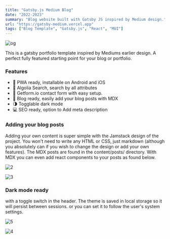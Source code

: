 ```yaml
---
title: "Gatsby.js Medium Blog"
date: "2022-2023"
summary: "Blog website built with Gatsby JS inspired by Medium design."
url: "https://gatsby-medium.vercel.app"
tags: ["Blog Template", "Gatsby.js", "React", "MUI"]
---
```


<Image
  src="/projects/medium/og.png"
  alt="og"
  width={2267}
  height={1280}
  size="lg"
  contained
/>

This is a gatsby portfolio template inspired by Mediums earlier design. A perfect fully featured starting point for your blog or portfolio.

### Features

- 📲 PWA ready, installable on Android and iOS
- 🔎 Algolia Search, search by all attributes
- 📧 Getform.io contact form with easy setup.
- 📝 Blog ready, easily add your blog posts with MDX
- 🌗 Togglable dark mode
- 💻 SEO ready, option to Add meta description

### Adding your blog posts

Adding your own content is super simple with the Jamstack design of the project. You won't need to write any HTML or CSS, just markdown (although you absolutely can if you wish to change the design or add your own features). The MDX posts are found in the content/posts/ directory. With MDX you can even add react components to your posts as found below.

<Image
  src="/projects/medium/phones.png"
  alt="2"
  width={3062}
  height={2042}
  caption="Mobile view, featuring detail view of a blog post, list view of blog posts, a seamless contact form, and a page to showcase gear with affiliate links."
  size="lg"
  contained
/>

<Image
  src="/projects/medium/tablet.png"
  alt="3"
  width={2267}
  height={1280}
  caption="Blog post's transform responsively to fit the screen. Sidebars for navigation and meta data are then shown."
  size="lg"
  contained
/>

### Dark mode ready

with a toggle switch in the header. The theme is saved in local storage so it will persist between sessions. or you can set it to follow the user's system settings.

<Image
  src="/projects/medium/dark computer.png"
  alt="5"
  width={5412}
  height={3246}
  size="lg"
  contained
/>

<Image
  src="/projects/medium/light computer.png"
  alt="4"
  width={5412}
  height={3246}
  size="lg"
  contained
/>
